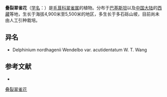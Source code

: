 {{Speciesbox
| name = 叠裂翠雀花
| status = 
| status_system = 
| image =
| genus = Delphinium
| species = nordhagenii
| authority = Wendelbo in Nytt Mag.
}}

'''叠裂翠雀花'''（[[学名|学名]]：{{lang|la|''Delphinium nordhagenii''}}）是[[毛茛科|毛茛科]][[翠雀属|翠雀属]]的植物。分布于[[巴基斯坦|巴基斯坦]]以及[[中国大陆|中国大陆]]的[[西藏|西藏]]等地，生长于海拔4,900米至5,500米的地区，多生长于多石砾山坡，目前尚未由人工引种栽培。

== 异名 ==
* Delphinium nordhagenii Wendelbo var. acutidentatum W. T. Wang

== 参考文献 ==
<div class="references-small">
* {{cite web| url =http://www.bioinfo.cn/db05/KmzwSpecies.php?action=view&id=18458| title =叠裂翠雀花| work =《中国高等植物数据库全库》| publisher =中国科学院微生物研究所| author =昆明植物研究所| accessdate =2009-02-25| deadurl =yes| archiveurl =https://web.archive.org/web/20160305062159/http://www.bioinfo.cn/db05/KmzwSpecies.php?action=view&id=18458| archivedate =2016-03-05}}
</div>
{{Taxonbar|from=Q15228409}}

[[Category:翠雀属|叠裂翠雀花]]


{{植物小作品}}